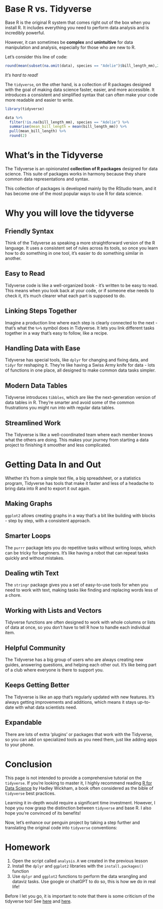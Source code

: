 # Base R vs. Tidyverse

Base R is the original R system that comes right out of the box when you install R. It includes everything you need to perform data analysis and is incredibly powerful.

However, it can sometimes be **complex** and **unintuitive** for data manipulation and analysis, especially for those who are new to R.



Let's consider this line of code:
```r
round(mean(subset(na.omit(data), species == "Adelie")$bill_length_mm),2)
```

_It's hard to read!_

The `tidyverse`, on the other hand, is a collection of R packages designed with the goal of making data science faster, easier, and more accessible. It introduces a consistent and simplified syntax that can often make your code more readable and easier to write.

```r
library(tidyverse)

data %>%
  filter(!is.na(bill_length_mm), species == "Adelie") %>%
  summarise(mean_bill_length = mean(bill_length_mm)) %>%
  pull(mean_bill_length) %>%
  round(2)
```

# What's in the Tidyverse

The Tidyverse is an opinionated **collection of R packages** designed for data science. This suite of packages works in harmony because they share common data representations and syntax.

This collection of packages is developed mainly by the RStudio team, and it has become one of the most popular ways to use R for data science.

# Why you will love the tidyverse

## Friendly Syntax 
Think of the Tidyverse as speaking a more straightforward version of the R language. It uses a consistent set of rules across its tools, so once you learn how to do something in one tool, it's easier to do something similar in another.

## Easy to Read
Tidyverse code is like a well-organized book - it's written to be easy to read. This means when you look back at your code, or if someone else needs to check it, it's much clearer what each part is supposed to do.

## Linking Steps Together
Imagine a production line where each step is clearly connected to the next - that's what the `%>%` symbol does in Tidyverse. It lets you link different tasks together in a way that's easy to follow, like a recipe.

## Handling Data with Ease
Tidyverse has special tools, like `dplyr` for changing and fixing data, and `tidyr` for reshaping it. They're like having a Swiss Army knife for data - lots of functions in one place, all designed to make common data tasks simpler.

## Modern Data Tables
Tidyverse introduces `tibbles`, which are like the next-generation version of data tables in R. They're smarter and avoid some of the common frustrations you might run into with regular data tables.

## Streamlined Work
The Tidyverse is like a well-coordinated team where each member knows what the others are doing. This makes your journey from starting a data project to finishing it smoother and less complicated.

# Getting Data In and Out
Whether it's from a simple text file, a big spreadsheet, or a statistics program, Tidyverse has tools that make it faster and less of a headache to bring data into R and to export it out again.

## Making Graphs
`ggplot2` allows creating graphs in a way that's a bit like building with blocks - step by step, with a consistent approach.

## Smarter Loops
The `purrr` package lets you do repetitive tasks without writing loops, which can be tricky for beginners. It's like having a robot that can repeat tasks quickly and without mistakes.

## Dealing wtih Text
The `stringr` package gives you a set of easy-to-use tools for when you need to work with text, making tasks like finding and replacing words less of a chore.

## Working with Lists and Vectors
Tidyverse functions are often designed to work with whole columns or lists of data at once, so you don't have to tell R how to handle each individual item.

## Helpful Community
The Tidyverse has a big group of users who are always creating new guides, answering questions, and helping each other out. It's like being part of a club where everyone is there to support you.

## Keeps Getting Better
The Tidyverse is like an app that's regularly updated with new features. It's always getting improvements and additions, which means it stays up-to-date with what data scientists need.

## Expandable
There are lots of extra 'plugins' or packages that work with the Tidyverse, so you can add on specialized tools as you need them, just like adding apps to your phone.

# Conclusion
This page is not intended to provide a comprehensive tutorial on the `tidyverse`. If you're looking to master it, I highly recommend reading [R for Data Science](https://r4ds.hadley.nz/) by Hadley Wickham, a book often considered as the bible of `tidyverse` best practices.

Learning it in-depth would require a significant time investment. However, I hope you now grasp the distinction between `tidyverse` and base R. I also hope you're convinced of its benefits!

Now, let's enhance our penguin project by taking a step further and translating the original code into `tidyverse` conventions:

# Homework
1. Open the script called `analysis.R` we created in the previous lesson
2. Install the `dplyr` and `ggplot2` libraries with the `install.packages()` function
3. Use `dplyr` and `ggplot2` functions to perform the data wrangling and dataviz tasks. Use google or chatGPT to do so, this is how we do in real life!

Before I let you go, it is important to note that there is some criticism of the tidyverse too! See [here](https://medium.com/data-science/a-thousand-gadgets-my-thoughts-on-the-r-tidyverse-2441d8504433) and [here](https://blog.ephorie.de/why-i-dont-use-the-tidyverse).


